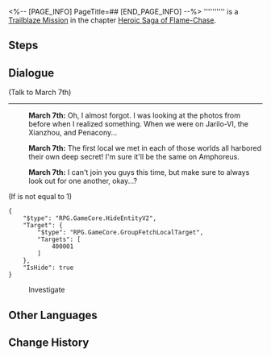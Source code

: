<%-- [PAGE_INFO]
PageTitle=##
[END_PAGE_INFO] --%>
{{Stub|Dialogue.}}
{{Mission Infobox
|id            = 1040117
|title         = 
|image         = <!--Mission .png-->
|type          = Trailblaze
|event_name    = 
|chapter       = Heroic Saga of Flame-Chase
|requirements  = [[Trailblaze Mission]] ''[[Silver Chariot, Away to that Blackened Land]]'' completed
|summary       = <!--official mission summary from Fate's Atlas-->
|characters    = March 7th; Trailblazer
|startLocation = [[Astral Express]] - [[Passenger Cabin]]
|world         = Astral Express
|area          = Passenger Cabin
|prev          = Silver Chariot, Away to that Blackened Land
|next          = 
|rewards       = 
}}
'''''''''' is a [[Trailblaze Mission]] in the chapter [[Heroic Saga of Flame-Chase]].

==Steps==


<!--
==Gameplay Notes==

--><!--
==Trial Character==

-->
==Dialogue==
{{Stub Dialogue}}

;(Talk to March 7th)
----
:{{A|VO chapter4 1 mar7th 126.ogg}} '''March 7th:''' Oh, I almost forgot. I was looking at the photos from before when I realized something. When we were on Jarilo-VI, the Xianzhou, and Penacony...
:{{A|VO chapter4 1 mar7th 127.ogg}} '''March 7th:''' The first local we met in each of those worlds all harbored their own deep secret! I'm sure it'll be the same on Amphoreus.
:{{A|VO chapter4 1 mar7th 128.ogg}} '''March 7th:''' I can't join you guys this time, but make sure to always look out for one another, okay...?
;(If {{F|undefined}} is not equal to 1)
<pre>{
	"$type": "RPG.GameCore.HideEntityV2",
	"Target": {
		"$type": "RPG.GameCore.GroupFetchLocalTarget",
		"Targets": [
			400001
		]
	},
	"IsHide": true
}</pre>

:{{DIcon|Loupe}} Investigate


{{Dialogue End}}

==Other Languages==
{{Other Languages
|en   = 
|zhs  = 
|zht  = 
|ja   = 
|ko   = 
|es   = 
|fr   = 
|ru   = 
|th   = 
|vi   = 
|de   = 
|id   = 
|pt   = 
}}

==Change History==
{{Change History|3.0}}
